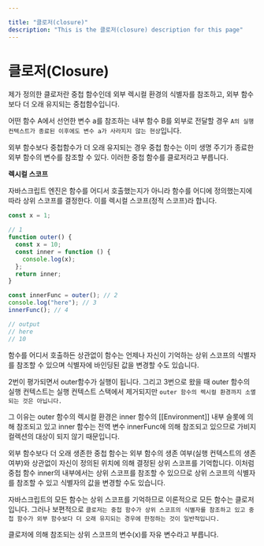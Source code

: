 ```yaml
---

title: "클로저(closure)"
description: "This is the 클로저(closure) description for this page"
---
```


# 클로저(Closure)

제가 정의한 클로저란 중첩 함수인데 외부 렉시컬 환경의 식별자를 참조하고, 외부 함수보다 더 오래 유지되는 중첩함수입니다.

어떤 함수 A에서 선언한 변수 a를 참조하는 내부 함수 B를 외부로 전달할 경우 `A의 실행 컨텍스트가 종료된 이후에도 변수 a가 사라지지 않는 현상`입니다.

외부 함수보다 중첩함수가 더 오래 유지되는 경우 중첩 함수는 이미 생명 주기가 종료한 외부 함수의 변수를 참조할 수 있다. 이러한 중첩 함수를 클로저라고 부릅니다.

**렉시컬 스코프**

자바스크립트 엔진은 함수를 어디서 호출했는지가 아니라 함수를 어디에 정의했는지에 따라 상위 스코프를 결정한다. 이를 렉시컬 스코프(정적 스코프)라 합니다.

```jsx
const x = 1;

// 1
function outer() {
  const x = 10;
  const inner = function () {
    console.log(x);
  };
  return inner;
}

const innerFunc = outer(); // 2
console.log("here"); // 3
innerFunc(); // 4

// output
// here
// 10
```

함수를 어디서 호출하든 상관없이 함수는 언제나 자신이 기억하는 상위 스코프의 식별자를 참조할 수 있으며 식별자에 바인딩된 값을 변경할 수도 있습니다.

2번이 평가되면서 outer함수가 실행이 됩니다. 그리고 3번으로 왔을 때 outer 함수의 실행 컨텍스트는 실행 컨텍스트 스택에서 제거되지만 `outer 함수의 렉시컬 환경까지 소멸되는 것은 아닙니다.`

그 이유는 outer 함수의 렉시컬 환경은 inner 함수의 [[Environment]] 내부 슬롯에 의해 참조되고 있고 inner 함수는 전역 변수 innerFunc에 의해 참조되고 있으므로 가비지 컬렉션의 대상이 되지 않기 때문입니다.

외부 함수보다 더 오래 생존한 중첩 함수는 외부 함수의 생존 여부(실행 컨텍스트의 생존 여부)와 상관없이 자신이 정의된 위치에 의해 결정된 상위 스코프를 기억합니다. 이처럼 중첩 함수 inner의 내부에서는 상위 스코프를 참조할 수 있으므로 상위 스코프의 식별자를 참조할 수 있고 식별자의 값을 변경할 수도 있습니다.

자바스크립트의 모든 함수는 상위 스코프를 기억하므로 이론적으로 모든 함수는 클로저입니다. 그러나 보편적으로 `클로저는 중첩 함수가 상위 스코프의 식별자를 참조하고 있고 중첩 함수가 외부 함수보다 더 오래 유지되는 경우에 한정하는 것이 일반적입니다.`

클로저에 의해 참조되는 상위 스코프의 변수(x)를 자유 변수라고 부릅니다.
